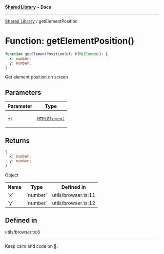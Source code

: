 
<Meta title="Libs/Shared/functions/getElementPosition" />



[**Shared Library**](/?path=/docs/libs-shared-overview--page) • **Docs**

***

[Shared Library](/?path=/docs/libs-shared-overview--page) / getElementPosition

# Function: getElementPosition()

```ts
function getElementPosition(el: HTMLElement): {
  x: number;
  y: number;
}
```

Get element position on screen

## Parameters

<table>
<thead>
<tr>
<th>Parameter</th>
<th>Type</th>
</tr>
</thead>
<tbody>
<tr>
<td>

`el`

</td>
<td>

[`HTMLElement`](https://developer.mozilla.org/docs/Web/API/HTMLElement)

</td>
</tr>
</tbody>
</table>

## Returns

```ts
{
  x: number;
  y: number;
}
```

Object

<table>
<tr><th>Name</th><th>Type</th><th>Defined in</th></tr>
<tr></tr>
<tr><td>`x`</td><td>`number`</td><td>utils/browser.ts:11</td></tr>
<tr><td>`y`</td><td>`number`</td><td>utils/browser.ts:12</td></tr>
</table>

## Defined in

utils/browser.ts:8


***

Keep calm and code on 🤘.